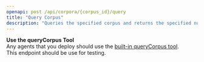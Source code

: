 ```yaml
---
openapi: post /api/corpora/{corpus_id}/query
title: "Query Corpus"
description: "Queries the specified corpus and returns the specified number of results"
---
```


<Warning>
<b>Use the queryCorpus Tool</b>
<br />
Any agents that you deploy should use the <a href="/essentials/tools#built-in-tools">built-in queryCorpus tool</a>.
<br />
This endpoint should be use for testing.
</Warning>